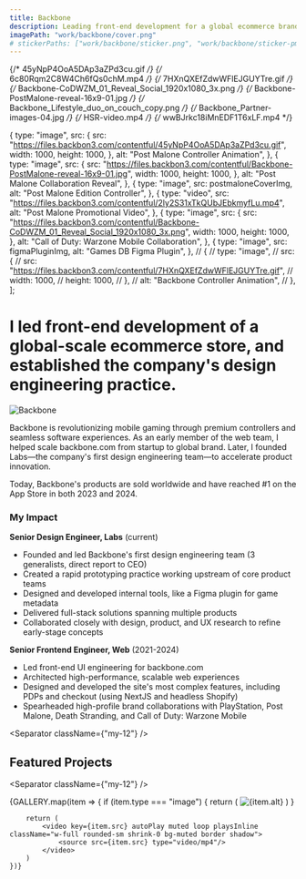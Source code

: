 ```yaml
---
title: Backbone
description: Leading front-end development for a global ecommerce brand and establishing its design engineering practice
imagePath: "work/backbone/cover.png"
# stickerPaths: ["work/backbone/sticker.png", "work/backbone/sticker-pm.png", "work/backbone/sticker-plugin.png"]
---
```





{/* 45yNpP4OoA5DAp3aZPd3cu.gif */}
{/* 6c80Rqm2C8W4Ch6fQs0chM.mp4 */}
{/* 7HXnQXEfZdwWFlEJGUYTre.gif */}
{/* Backbone-CoDWZM_01_Reveal_Social_1920x1080_3x.png */}
{/* Backbone-PostMalone-reveal-16x9-01.jpg */}
{/* Backbone_Lifestyle_duo_on_couch_copy.png */}
{/* Backbone_Partner-images-04.jpg */}
{/* HSR-video.mp4 */}
{/* wwBJrkc18iMnEDF1T6xLF.mp4 */}

  {
    type: "image",
    src: {
      src: "https://files.backbon3.com/contentful/45yNpP4OoA5DAp3aZPd3cu.gif",
      width: 1000,
      height: 1000,
    },
    alt: "Post Malone Controller Animation",
  },
  {
    type: "image",
    src: {
      src: "https://files.backbon3.com/contentful/Backbone-PostMalone-reveal-16x9-01.jpg",
      width: 1000,
      height: 1000,
    },
    alt: "Post Malone Collaboration Reveal",
  },
  {
    type: "image",
    src: postmaloneCoverImg,
    alt: "Post Malone Edition Controller",
  },
  {
    type: "video",
    src: "https://files.backbon3.com/contentful/2ly2S31xTkQUbJEbkmyfLu.mp4",
    alt: "Post Malone Promotional Video",
  },
  {
    type: "image",
    src: {
      src: "https://files.backbon3.com/contentful/Backbone-CoDWZM_01_Reveal_Social_1920x1080_3x.png",
      width: 1000,
      height: 1000,
    },
    alt: "Call of Duty: Warzone Mobile Collaboration",
  },
  {
    type: "image",
    src: figmaPluginImg,
    alt: "Games DB Figma Plugin",
  },
  // {
  //   type: "image",
  //   src: {
  //     src: "https://files.backbon3.com/contentful/7HXnQXEfZdwWFlEJGUYTre.gif",
  //     width: 1000,
  //     height: 1000,
  //   },
  //   alt: "Backbone Controller Animation",
  // },
];

# I led front-end development of a global-scale ecommerce store, and established the company's design engineering practice.

<Image
  src={coverImg}
  alt="Backbone"
  width={1600}
  height={900}
  className="rounded-sm shrink-0 bg-muted border shadow"
/>

Backbone is revolutionizing mobile gaming through premium controllers and seamless software experiences. As an early member of the web team, I helped scale backbone.com from startup to global brand. Later, I founded Labs—the company's first design engineering team—to accelerate product innovation.

Today, Backbone's products are sold worldwide and have reached #1 on the App Store in both 2023 and 2024.

### My Impact

**Senior Design Engineer, Labs** (current)
- Founded and led Backbone's first design engineering team (3 generalists, direct report to CEO)
- Created a rapid prototyping practice working upstream of core product teams
- Designed and developed internal tools, like a Figma plugin for game metadata
- Delivered full-stack solutions spanning multiple products
- Collaborated closely with design, product, and UX research to refine early-stage concepts

**Senior Frontend Engineer, Web** (2021-2024)
- Led front-end UI engineering for backbone.com
- Architected high-performance, scalable web experiences
- Designed and developed the site's most complex features, including PDPs and checkout (using NextJS and headless Shopify)
- Spearheaded high-profile brand collaborations with PlayStation, Post Malone, Death Stranding, and Call of Duty: Warzone Mobile

<Separator className={"my-12"} />

## Featured Projects

<div className={"mt-8 mb-12"}>
  <WorkList slugs={FEATURED_WORK_SLUGS} />
</div>

<Separator className={"my-12"} />

<div className="grid grid-cols-1 gap-4 not-prose mt-8">
    {GALLERY.map(item => {
        if (item.type === "image") {
            return (
                <Image
                    key={item.src.src}
                    src={item.src}
                    alt={item.alt}
                    width={1600}
                    height={900}
                    className="rounded-sm shrink-0 bg-muted border shadow"
                />
            )
        }

        return (
            <video key={item.src} autoPlay muted loop playsInline className="w-full rounded-sm shrink-0 bg-muted border shadow">
                <source src={item.src} type="video/mp4"/>
            </video>
        )
    })}
</div>
